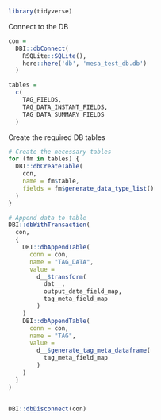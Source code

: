 ```r
library(tidyverse)
```

Connect to the DB
```r
con = 
  DBI::dbConnect(
    RSQLite::SQLite(),
    here::here('db', 'mesa_test_db.db')
  )

tables = 
  c(
    TAG_FIELDS,
    TAG_DATA_INSTANT_FIELDS,
    TAG_DATA_SUMMARY_FIELDS
  )
```

Create the required DB tables
```r
# Create the necessary tables
for (fm in tables) {
  DBI::dbCreateTable(
    con,
    name = fm$table,
    fields = fm$generate_data_type_list()
  )
}
```

```r
# Append data to table
DBI::dbWithTransaction(
  con,
  {
    DBI::dbAppendTable(
      conn = con, 
      name = "TAG_DATA",
      value = 
        d__$transform(
          dat__,
          output_data_field_map,
          tag_meta_field_map
        )
    )
    DBI::dbAppendTable(
      conn = con,
      name = "TAG",
      value = 
        d__$generate_tag_meta_dataframe(
          tag_meta_field_map
        )
    )
  }
)



```


```r
DBI::dbDisconnect(con)
```

